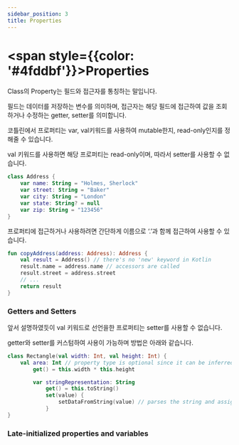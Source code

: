 ```yaml
---
sidebar_position: 3
title: Properties
---
```


# <span style={{color: '#4fddbf'}}>Properties</span>

Class의 Property는 필드와 접근자를 통칭하는 말입니다.

필드는 데이터를 저장하는 변수를 의미하며, 접근자는 해당 필드에 접근하여 값을 조회하거나 수정하는 getter, setter를 의미합니다.

코틀린에서 프로퍼티는 var, val키워드를 사용하여 mutable한지, read-only인지를 정해줄 수 있습니다.

val 키워드를 사용하면 해당 프로퍼티는 read-only이며, 따라서 setter를 사용할 수 없습니다.

```kotlin
class Address {
    var name: String = "Holmes, Sherlock"
    var street: String = "Baker"
    var city: String = "London"
    var state: String? = null
    var zip: String = "123456"
}
```

프로퍼티에 접근하거나 사용하려면 간단하게 이름으로 ‘.’과 함께 접근하여 사용할 수 있습니다.

```kotlin
fun copyAddress(address: Address): Address {
    val result = Address() // there's no 'new' keyword in Kotlin
    result.name = address.name // accessors are called
    result.street = address.street
    // ...
    return result
}
```

### Getters and Setters

앞서 설명하였듯이 val 키워드로 선언을한 프로퍼티는 setter를 사용할 수 없습니다.

getter와 setter를 커스텀하여 사용이 가능하며 방법은 아래와 같습니다.

```kotlin
class Rectangle(val width: Int, val height: Int) {
    val area: Int // property type is optional since it can be inferred from the getter's return type
        get() = this.width * this.height

		var stringRepresentation: String
		    get() = this.toString()
		    set(value) {
		        setDataFromString(value) // parses the string and assigns values to other properties
		    }
}
```

### **Late-initialized properties and variables**